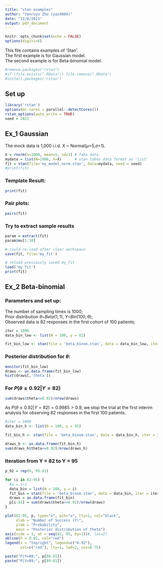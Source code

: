 ```yaml
---
title: "stan examples"
author: "Yanruyu Zhu (yaz4004)"
date: "12/8/2021"
output: pdf_document
---
```


```r
knitr::opts_chunk$set(echo = FALSE)
options(digits=6)
```

This file contains examples of 'Stan'.         
The first example is for Gaussian model.      
The second example is for Beta-binomial model.

 
```r
#remove.packages("rstan")
#if (file.exists(".RData")) file.remove(".RData")
#install.packages('rstan')
```

## Set up

```r
library('rstan')
options(mc.cores = parallel::detectCores())
rstan_options(auto_write = TRUE)
seed = 2021
```

## Ex_1 Gaussian    

The mock data is 1,000 i.i.d. X ~ Normal($\mu$=5,$\sigma$=1).      

```r
X = rnorm(n=1000, mean=5, sd=1) # fake data
mydata = list(N=1000, X=X)      # stan takes data format as 'List'
fit = stan(file='my_model_norm.stan', data=mydata, seed = seed)
#print(fit)
```

### Template Result:     

```r
print(fit)
```
### Pair plots:      

```r
pairs(fit)
```

### Try to extract sample results

```r
param = extract(fit)
param$mu[1:10]
```

```r
# could re-load after clear workspace 
save(fit, file='my_fit')
```

```r
# reload previously saved my_fit
load('my_fit')
print(fit)
```

## Ex_2 Beta-binomial        

### Parameters and set up:       

The number of sampling times is 1000;      
Prior distribution $\theta$~$Beta(1,1)$, Y~$Bin(100,\theta)$;         
Observed data is 82 responses in the first cohort of 100 patients;        

```r
iter = 1000
data_bin_low <- list(N = 100, y = 82)

fit_bin_low <- stan(file = 'beta_binom.stan', data = data_bin_low, iter = iter, seed = seed)
```

### Posterior distribution for $\theta$:       

```r
monitor(fit_bin_low)
draws <- as.data.frame(fit_bin_low)
hist(draws[,'theta'])
```

### For $P(\theta \leq 0.92 | Y=82)$ 

```r
sum(draws$theta<=0.92)/nrow(draws)
```

As $P(\theta \leq 0.92 | Y=82) = 0.9985 >0.9$, we stop the trial at the first interim analysis for observing 82 responses in the first 100 patients.


```r
#iter = 1000
data_bin_h <- list(N = 100, y = 95)

fit_bin_h <- stan(file = 'beta_binom.stan', data = data_bin_h, iter = iter, seed = seed)
```

```r
draws_h <- as.data.frame(fit_bin_h)
sum(draws_h$theta<=0.92)/nrow(draws_h)
```

### Iteration from Y = 82 to Y = 95       

```r

p_92 = rep(0, 95-81)

for (i in 82:95) {
  #a = i+1
  data_bin = list(N = 100, y = i)
  fit_bin = stan(file = 'beta_binom.stan', data = data_bin, iter = iter, seed = seed)
  draws = as.data.frame(fit_bin)
  p[i-81] = sum(draws$theta<=0.92)/nrow(draws)
}
```

```r
plot(82:95, p, type="o", pch="o", lty=1, col="black",
     xlab = "Number of Success (Y)",
     ylab = "Probability", 
     main = "Posterior distribution of theta")
axis(side = 1, at = seq(82, 95, by=1))#, las=2)
abline(h = 0.92, col="red")
legend(x = "topright", legend=c("0.92"),
       col=c("red"), lty=1, lwd=2, cex=0.75)
```


```r
paste("P|Y=88:", p[88-81])
paste("P|Y=89:", p[89-81])
```

### 

